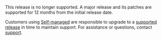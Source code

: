 This release is no longer supported. A major release and its patches are supported for 12 months from the initial release date.

Customers using [Self-managed](/platform/hosting/hosting-options/self-managed/) are responsible to upgrade to a [supported release](/ref/release-notes/) in time to maintain support. For assistance or questions, contact [support](mailto:support@wandb.com).